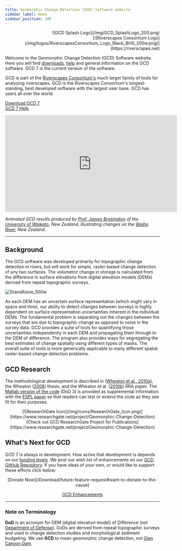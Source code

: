 ```yaml
---
title: Geomorphic Change Detection (GCD) Software website
sidebar_label: Home
sidebar_position: 100
---
```




<div align="right">
  ![GCD Splash Logo](/img/GCD_SplashLogo_200.png)<br />
  [![Riverscapes Consortium Logo](/img/logos/RiverscapesConsortium_Logo_Black_BHS_200w.png)](https://riverscapes.net)
</div>

Welcome to the Geomorphic Change Detection (GCD) Software website. Here you will find [downloads](/Download), [help](/Help) and general information on the GCD software. GCD 7 is the current version of the software.

GCD is part of the [Riverscapes Consortium's](https://riverscapes.net) much larger family of tools for analyzing riverscapes.  GCD is the Riverscapes Consortium's  longest-standing, best developed software with the largest user base. GCD has users all over the world. 


[Download GCD 7](/Download) <br />
[GCD 7 Help](/Help)

<div class="responsive-embed">
<iframe width="560" height="315" src="https://www.youtube.com/embed/JjbXDDThqIg" frameborder="0" allow="autoplay; encrypted-media" allowfullscreen></iframe></div>


  *Animated GCD results produced by [Prof. James Brasington](https://www.waikato.ac.nz/staff-profiles/people/jbrasing/) of the [University of Waikato](https://www.waikato.ac.nz/), New Zealand, illustrating changes on the [Waiho River](https://en.wikipedia.org/wiki/Waiho_River), New Zealand.*


------

## Background

The GCD software was developed primarily for topographic change detection in rivers, but will work for simple, raster-based change detection of any two surfaces. The volumetric change in storage is calculated from the difference in surface elevations from digital elevation models (DEMs) derived from repeat topographic surveys. 

![StandAlone_500w](/img/screen/StandAlone_500w.png)

As each DEM has an uncertain surface representation (which might vary in space and time), our ability to detect changes between surveys is highly dependent on surface representation uncertainties inherent in the individual DEMs. The fundamental problem is separating out the changes between the surveys that are due to topographic change as opposed to noise in the survey data. GCD provides a suite of tools for quantifying those uncertainties independently in each DEM and propagating them through to the DEM of difference. The program also provides ways for segregating the best estimates of change spatially using different types of masks. The overall suite of tools is more generically applicable to many different spatial raster-based change detection problems.

## GCD Research

The methodological development is described in ([Wheaton et al., 2010a](http://dx.doi.org/10.1002/esp.1886)), the Wheaton ([2008](http://sites.google.com/a/joewheaton.org/www/Home/research/projects-1/morphological-sediment-budgeting/phdthesis)) thesis, and the Wheaton et al. ([2010b](http://dx.doi.org/10.1002/rra.1305)) RRA paper. The [Matlab version of the code](/Download/old_versions.html#dod-3-matlab--gcd-3) (DoD 3) is provided as supplemental information with the [ESPL paper](http://dx.doi.org/10.1002/esp.1886) so that readers can test or extend the code as they see fit for their purposes.


<div align="center">
  [![ResearchGate Icon](/img/icons/ResearchGate_Icon.png)](https://www.researchgate.net/project/Geomorphic-Change-Detection)
  <br /> [Check out GCD ResearchGate Project for Publications](https://www.researchgate.net/project/Geomorphic-Change-Detection)
</div>

## What's Next for GCD

GCD 7 is always in development. How active that development is depends on our [funding levels](/acknowledgements). We post our wish list of enhancements on our [GCD GitHub Repository](https://github.com/Riverscapes/gcd/issues?q=is%3Aopen+is%3Aissue+label%3Aenhancement).  If you have ideas of your own, or would like to support these efforts click below:

<div align="center">
  [Donate Now](/Download/future-feature-request#want-to-donate-to-the-cause)
  
  [GCD Enhancements](/Download/future-feature-request#making-feature-requests)
</div>

------

### Note on Terminology

**DoD** is an acronym for DEM (digital elevation model) of Difference (not [Department of Defense](https://www.defense.gov/)). DoDs are derived from repeat topographic surveys and used in change detection studies and morphological sediment budgeting. We use **GCD** to mean geomorphic change detection, not [Glen Canyon Dam](https://www.usbr.gov/uc/rm/crsp/gc).
